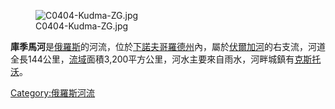[[Image:C0404-Kudma-ZG.jpg|thumb]]

'''庫季馬河'''是[[俄羅斯|俄羅斯]]的河流，位於[[下諾夫哥羅德州|下諾夫哥羅德州]]內，屬於[[伏爾加河|伏爾加河]]的右支流，河道全長144公里，[[流域|流域]]面積3,200平方公里，河水主要來自雨水，河畔城鎮有[[克斯托沃|克斯托沃]]。

{{Russia-geo-stub}}
{{Volga River}}

[[Category:俄羅斯河流|Category:俄羅斯河流]]